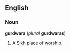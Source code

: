 ==English==
===Noun===
'''gurdwara''' (''plural'' '''gurdwaras''')

#A [[Sikh]] place of [[worship]].